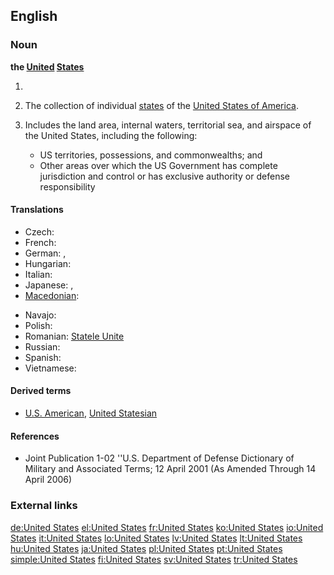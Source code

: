 ==English==

===Noun===
'''the [[united|United]] [[states|States]]'''

# {{context|singular}} {{form of|shortened form|the [[United States of America]]}}
# {{context|plural}} The collection of individual [[state]]s of the [[United States of America]].
# {{Military}} Includes the land area, internal waters, territorial sea, and airspace of the United States, including the following:
#* US territories, possessions, and commonwealths; and
#* Other areas over which the US Government has complete jurisdiction and control or has exclusive authority or defense responsibility

====Translations====
{{trans-top|The United States}}
* Czech: {{t-|cs|Spojené státy|m|p}}
* French: {{t+|fr|États-Unis}} {{m|p}}
* German: {{t+|de|USA|f}}, {{t+|de|Vereinigte Staaten|p}}
* Hungarian: {{t+|hu|Egyesült Államok}}
* Italian: {{t+|it|Stati Uniti|m|p}}
* Japanese: {{t-|ja|合衆国|tr=Gasshūkoku}}, {{t+|ja|アメリカ合衆国|tr=Amerika Gasshūkoku}}
* [[Macedonian]]: {{t-|mk|Соединети Држави|f|p|tr=Soedíneti D'ržavi}}
{{trans-mid}}
* Navajo: {{tø|nv|Wááshindoon bikéyah ałhidadiidzooígíí}}
* Polish: {{t+|pl|Stany Zjednoczone|m|p}}
* Romanian: [[Statele Unite]] {{f|p}}
* Russian: {{t|ru|Соединённые Штаты|tr=Sojedinjónnyje Štáty}} {{m|p}}
* Spanish: {{t+|es|Estados Unidos|m|p}}
* Vietnamese: {{t+|vi|Hoa Kỳ|xs=Vietnamese}}
{{trans-bottom}}

====Derived terms====
* [[U.S. American]], [[United Statesian]]

====References====
* Joint Publication 1-02 ''U.S. Department of Defense Dictionary of Military and Associated Terms; 12 April 2001 (As Amended Through 14 April 2006)

===External links===
{{projectlinks
|pedia
|commons
|news
|quotes
}}

[[de:United States]]
[[el:United States]]
[[fr:United States]]
[[ko:United States]]
[[io:United States]]
[[it:United States]]
[[lo:United States]]
[[lv:United States]]
[[lt:United States]]
[[hu:United States]]
[[ja:United States]]
[[pl:United States]]
[[pt:United States]]
[[simple:United States]]
[[fi:United States]]
[[sv:United States]]
[[tr:United States]]